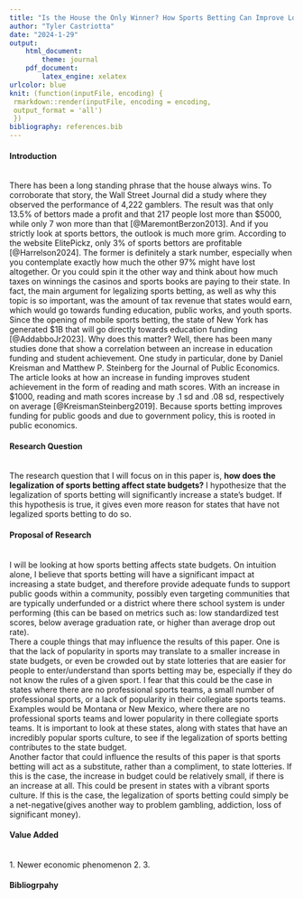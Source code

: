 ```yaml
---
title: "Is the House the Only Winner? How Sports Betting Can Improve Local Communities"
author: "Tyler Castriotta"
date: "2024-1-29"
output: 
    html_document:
        theme: journal
    pdf_document:
        latex_engine: xelatex
urlcolor: blue
knit: (function(inputFile, encoding) {
 rmarkdown::render(inputFile, encoding = encoding, 
 output_format = 'all') 
 })
bibliography: references.bib
---
```


#### Introduction
<br>
There has been a long standing phrase that the house always wins. To corroborate that story, the Wall Street Journal did a study where they observed the performance of 4,222 gamblers. The result was that only 13.5% of bettors made a profit and that 217 people lost more than \$5000, while only 7 won more than that [@MaremontBerzon2013]. And if you strictly look at sports bettors, the outlook is much more grim. According to the website ElitePickz, only 3% of sports bettors are profitable [@Harrelson2024]. The former is definitely a stark number, especially when you contemplate exactly how much the other 97% might have lost altogether. Or you could spin it the other way and think about how much taxes on winnings the casinos and sports books are paying to their state. In fact, the main argument for legalizing sports betting, as well as why this topic is so important, was the amount of tax revenue that states would earn, which would go towards funding education, public works, and youth sports. Since the opening of mobile sports betting, the state of New York has generated \$1B that will go  directly towards education funding [@AddabboJr2023]. Why does this matter? Well, there has been many studies done that show a correlation between an increase in education funding and student achievement. One study in particular, done by Daniel Kreisman and Matthew P. Steinberg for the Journal of Public Economics. The article looks at how an increase in funding improves student achievement in the form of reading and math scores. With an increase in \$1000, reading and math scores increase by .1 sd and .08 sd, respectively on average [@KreismanSteinberg2019]. Because sports betting improves funding for public goods and due to government policy, this is rooted in public economics. 

#### Research Question
<br>
The research question that I will focus on in this paper is, <b>how does the legalization of sports betting affect state budgets?</b> I hypothesize that the legalization of sports betting will significantly increase a state's budget. If this hypothesis is true, it gives even more reason for states that have not legalized sports betting to do so.

#### Proposal of Research
<br>
I will be looking at how sports betting affects state budgets. On intuition alone, I believe that sports betting will have a significant impact at increasing a state budget, and therefore provide adequate funds to support public goods within a community, possibly even targeting communities that are typically underfunded or a district where there school system is under performing (this can be based on metrics such as: low standardized test scores, below average graduation rate, or higher than average drop out rate). 
<br>
There a couple things that may influence the results of this paper. One is that the lack of popularity in sports may translate to a smaller increase in state budgets, or even be crowded out by state lotteries that are easier for people to enter/understand than sports betting may be, especially if they do not know the rules of a given sport. I fear that this could be the case in states where there are no professional sports teams, a small number of professional sports, or a lack of popularity in their collegiate sports teams. Examples would be Montana or New Mexico, where there are no professional sports teams and lower popularity in there collegiate sports teams. It is important to look at these states, along with states that have an incredibly popular sports culture, to see if the legalization of sports betting contributes to the state budget.
<br>
Another factor that could influence the results of this paper is that sports betting will act as a substitute, rather than a compliment, to state lotteries. If this is the case, the increase in budget could be relatively small, if there is an increase at all. This could be present in states with a vibrant sports culture. If this is the case, the legalization of sports betting could simply be a net-negative(gives another way to problem gambling, addiction, loss of significant money).


#### Value Added
<br>
1. Newer economic phenomenon
2. 
3.


#### Bibliogrpahy
<br>